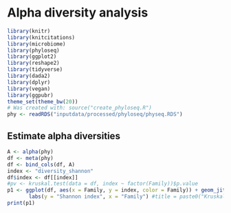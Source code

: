 
# Alpha diversity analysis

```r
library(knitr)
library(knitcitations) 
library(microbiome)
library(phyloseq)
library(ggplot2)
library(reshape2)
library(tidyverse)
library(dada2)
library(dplyr)
library(vegan)
library(ggpubr)
theme_set(theme_bw(20))
# Was created with: source("create_phyloseq.R")
phy <- readRDS("inputdata/processed/phyloseq/physeq.RDS")
```


## Estimate alpha diversities

```r
A <- alpha(phy)
df <- meta(phy)
df <- bind_cols(df, A)
index <- "diversity_shannon"
df$index <- df[[index]]
#pv <- kruskal.test(data = df, index ~ factor(Family))$p.value
p1 <- ggplot(df, aes(x = Family, y = index, color = Family)) + geom_jitter(position=position_jitter(0.1), cex=2.0) +                     theme(legend.position="none") + 
       labs(y = "Shannon index", x = "Family") #title = paste0("Kruskal test p=", round(pv, 2)))
print(p1)
```